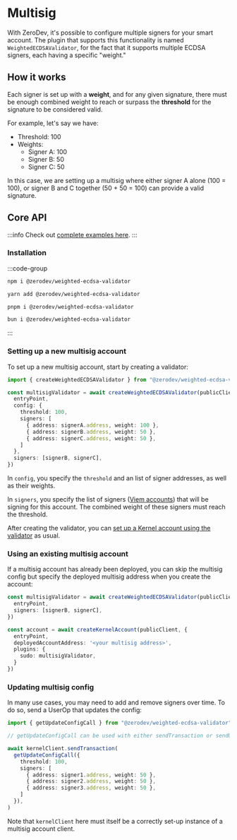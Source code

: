 # Multisig

With ZeroDev, it's possible to configure multiple signers for your smart account.  The plugin that supports this functionality is named `WeightedECDSAValidator`, for the fact that it supports multiple ECDSA signers, each having a specific "weight."

## How it works

Each signer is set up with a **weight**, and for any given signature, there must be enough combined weight to reach or surpass the **threshold** for the signature to be considered valid.

For example, let's say we have:

- Threshold: 100
- Weights:
  - Signer A: 100
  - Signer B: 50
  - Signer C: 50

In this case, we are setting up a multisig where either signer A alone (100 = 100), or signer B and C together (50 + 50 = 100) can provide a valid signature.

## Core API

:::info
Check out [complete examples here](https://github.com/zerodevapp/zerodev-examples/tree/main/multisig).
:::

### Installation

:::code-group
```bash [npm]
npm i @zerodev/weighted-ecdsa-validator
```

```bash [yarn]
yarn add @zerodev/weighted-ecdsa-validator
```

```bash [pnpm]
pnpm i @zerodev/weighted-ecdsa-validator
```

```bash [bun]
bun i @zerodev/weighted-ecdsa-validator
```

:::

### Setting up a new multisig account

To set up a new multisig account, start by creating a validator:

```ts
import { createWeightedECDSAValidator } from "@zerodev/weighted-ecdsa-validator"

const multisigValidator = await createWeightedECDSAValidator(publicClient, {
  entryPoint,
  config: {
    threshold: 100,
    signers: [
      { address: signerA.address, weight: 100 },
      { address: signerB.address, weight: 50 },
      { address: signerC.address, weight: 50 },
    ]
  },
  signers: [signerB, signerC],
})
```

In `config`, you specify the `threshold` and an list of signer addresses, as well as their weights.

In `signers`, you specify the list of signers ([Viem accounts](https://viem.sh/docs/accounts/local)) that will be signing for this account.  The combined weight of these signers must reach the threshold.

After creating the validator, you can [set up a Kernel account using the validator](/sdk/core-api/create-account#create-a-kernel-account) as usual.

### Using an existing multisig account

If a multisig account has already been deployed, you can skip the multisig config but specify the deployed multisig address when you create the account:

```ts
const multisigValidator = await createWeightedECDSAValidator(publicClient, {
  entryPoint,
  signers: [signerB, signerC],
})

const account = await createKernelAccount(publicClient, {
  entryPoint,
  deployedAccountAddress: '<your multisig address>',
  plugins: {
    sudo: multisigValidator,
  }
})
```

### Updating multisig config

In many use cases, you may need to add and remove signers over time.  To do so, send a UserOp that updates the config:

```ts
import { getUpdateConfigCall } from "@zerodev/weighted-ecdsa-validator"

// getUpdateConfigCall can be used with either sendTransaction or sendUserOperation

await kernelClient.sendTransaction(
  getUpdateConfigCall({
    threshold: 100,
    signers: [
      { address: signer1.address, weight: 50 },
      { address: signer2.address, weight: 50 },
      { address: signer3.address, weight: 50 },
    ]
  }),
)
```

Note that `kernelClient` here must itself be a correctly set-up instance of a multisig account client.